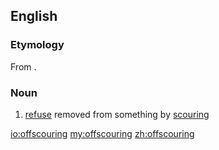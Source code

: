 ==English==

===Etymology===
From {{prefix|off|scouring}}.

===Noun===
{{en-noun}}

# [[refuse]] removed from something by [[scouring]]

[[io:offscouring]]
[[my:offscouring]]
[[zh:offscouring]]